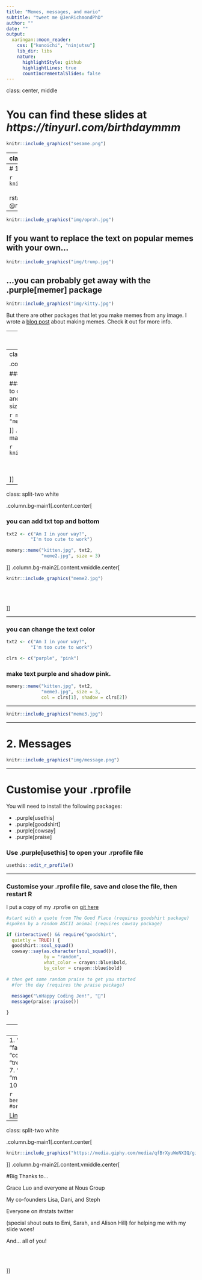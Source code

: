 ```yaml
---
title: "Memes, messages, and mario"
subtitle: "tweet me @JenRichmondPhD"
author: ""
date: ""
output:
  xaringan::moon_reader:
    css: ["kunoichi", "ninjutsu"]
    lib_dir: libs
    nature:
      highlightStyle: github
      highlightLines: true
      countIncrementalSlides: false
---
```

class: center, middle

<style type="text/css">
.remark-slide-content {
    font-size: 30px;
    padding: 1em 4em 1em 4em;
}
</style>

# You can find these slides at *https://tinyurl.com/birthdaymmm* 

```r
knitr::include_graphics("sesame.png")
```



---
class: split-two white

.column.bg-main1[.content.center[
<br>

# 3 Things

-  Memes (how to use R to put random words on random images to great effect)

- Messages (how to have RStudio make you laugh and give you praise)

- Mario (how to have mario tell you when you script is done)

]]
.column.bg-main2[.content.vmiddle.center[

```r
knitr::include_graphics("three.png")
```
 
<br><br>



]]

---
# 1. Memes

```r
knitr::include_graphics("img/models.jpg")
```
<br>
<br>
rstats memes are big on twitter, 
follow @rstatsmemes to keep up with them

---
```r
knitr::include_graphics("img/oprah.jpg")
```

If you want to replace the text on popular memes with your own...
---

```r
knitr::include_graphics("img/trump.jpg")
```

...you can probably get away with the .purple[memer] package
---

```r
knitr::include_graphics("img/kitty.jpg")
```

But there are other packages that let you make memes from any image. I wrote a [blog post](http://jenrichmond.rbind.io/post/making-memes-in-r/) about making memes. Check it out for more info.  

---
# My favourite is the .purple[memery] package. 

### install the package
```r
install.packages("memery")
```

### load the package

```r
library(memery)
```

---
class: split-two white

.column.bg-main1[.content.center[
<br>

### define your txt 
```r
txt <- c("Am I in your way?")
```

### use the `memery::meme()` function to overlay the txt on the kitten image and save to jpg. (size controls the size of the text).

```r
memery::meme("kitten.jpg", txt, 
             "meme.jpg", size = 3)
```

]]
.column.bg-main2[.content.vmiddle.center[

```r
knitr::include_graphics("meme.jpg")
```
 
<br><br>

]]

---
class: split-two white

.column.bg-main1[.content.center[
<br>

### you can add txt top and bottom 
```r
txt2 <- c("Am I in your way?", 
         "I'm too cute to work")
```


```r
memery::meme("kitten.jpg", txt2, 
             "meme2.jpg", size = 3)
```

]]
.column.bg-main2[.content.vmiddle.center[

```r
knitr::include_graphics("meme2.jpg")
```
 
<br><br>

]]

---


### you can change the text color
```r
txt2 <- c("Am I in your way?", 
         "I'm too cute to work")

clrs <- c("purple", "pink")
```

### make text purple and shadow pink. 
```r
memery::meme("kitten.jpg", txt2, 
             "meme3.jpg", size = 3, 
             col = clrs[1], shadow = clrs[2])
```
---

```r
knitr::include_graphics("meme3.jpg")
```

---

# 2. Messages
```r
knitr::include_graphics("img/message.png")
```

---

# Customise your .rprofile

You will need to install the following packages:

- .purple[usethis]
- .purple[goodshirt]
- .purple[cowsay]
- .purple[praise]

### Use .purple[usethis] to open your .rprofile file

```r
usethis::edit_r_profile()
```

---

### Customise your .rprofile file, save and close the file, then restart R
I put a copy of my .rprofie on [git here](https://github.com/jenrichmond/RLadiesSydneyBirthday/tree/master/mmm)


```r
#start with a quote from The Good Place (requires goodshirt package) 
#spoken by a random ASCII animal (requires cowsay package)

if (interactive() && require("goodshirt", 
  quietly = TRUE)) {
  goodshirt::soul_squad()
  cowsay::say(as.character(soul_squad()),
              by = "random",
              what_color = crayon::blue$bold,
              by_color = crayon::blue$bold)
  
# then get some random praise to get you started 
  #for the day (requires the praise package) 
  
  message("\nHappy Coding Jen!", "💜")
  message(praise::praise())

}
```
### 


---
# 3. Mario

### Do you write code that takes a long time to run?

You need the .purple[beepr] package. 

```r
install.packages("beepr")
```

```r
library(beepr)
```

```r
beepr::beep()
```

---
1. "ping"
2. "coin"
3. "fanfare"
4. "complete"
5. "treasure"
6. "ready"
7. "shotgun"
8. "mario"
9. "wilhelm"
10. "facebook"

```r
beepr::beep("mario")
#or
beepr::beep(8)
```

[Link](https://youtu.be/Rc1t-MeVcjo) to youtube

---
class: split-two white

.column.bg-main1[.content.center[
<br>
```r
knitr::include_graphics("https://media.giphy.com/media/qfBrXyuWoNXIQ/giphy.gif")
```

]]
.column.bg-main2[.content.vmiddle.center[


#Big Thanks to...

Grace Luo and everyone at Nous Group

My co-founders Lisa, Dani, and Steph

Everyone on #rstats twitter 

(special shout outs to Emi, Sarah, and Alison Hill) for helping me with my slide woes!

And... all of you! 


<br><br>

]]